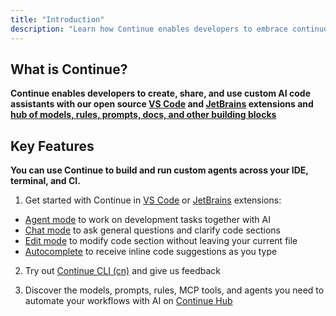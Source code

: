```yaml
---
title: "Introduction"
description: "Learn how Continue enables developers to embrace continuous AI, enabling them to build custom AI code assistants with open source VS Code and JetBrains extensions featuring chat, autocomplete, edit, and agent capabilities"
---
```


## What is Continue?

**Continue enables developers to create, share, and use custom AI code assistants with our open source [VS Code](https://marketplace.visualstudio.com/items?itemName=Continue.continue) and [JetBrains](https://plugins.jetbrains.com/plugin/22707-continue-extension) extensions and [hub of models, rules, prompts, docs, and other building blocks](https://hub.continue.dev)**

## Key Features

**You can use Continue to build and run custom agents across your IDE, terminal, and CI.**

1. Get started with Continue in [VS Code](https://marketplace.visualstudio.com/items?itemName=Continue.continue) or [JetBrains](https://plugins.jetbrains.com/plugin/22707-continue-extension) extensions:
- [Agent mode](/ide-extensions/agent/quick-start) to work on development tasks together with AI
- [Chat mode](/ide-extensions/chat/quick-start) to ask general questions and clarify code sections
- [Edit mode](/ide-extensions/edit/quick-start) to modify code section without leaving your current file
- [Autocomplete](/ide-extensions/autocomplete/quick-start) to receive inline code suggestions as you type

2. Try out [Continue CLI (cn)](https://docs.continue.dev/guides/cli) and give us feedback

3. Discover the models, prompts, rules, MCP tools, and agents you need to automate your workflows with AI on [Continue Hub](https://hub.continue.dev/)
